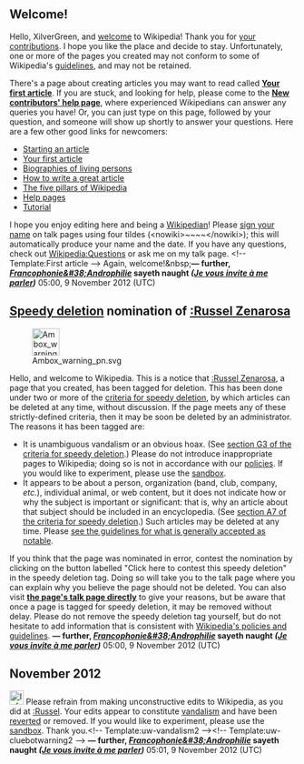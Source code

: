 <article id="37585027" title=User talk:XilverGreen>
	<talkpage id="37585027" title="User talk:XilverGreen">

== Welcome! ==

Hello, XilverGreen, and [[Wikipedia:Welcome, newcomers|welcome]] to Wikipedia! Thank you for [[Special:Contributions/XilverGreen|your contributions]]. I hope you like the place and decide to stay. Unfortunately, one or more of the pages you created may not conform to some of Wikipedia's [[Wikipedia:List of policies|guidelines]], and may not be retained. 

There's a page about creating articles you may want to read called '''[[Wikipedia:Your first article|Your first article]]'''. If you are stuck, and looking for help, please come to the '''[[Wikipedia:New contributors' help page|New contributors' help page]]''', where experienced Wikipedians can answer any queries you have! Or, you can just type '''{{t|helpme}}''' on this page, followed by your question, and someone will show up shortly to answer your questions. Here are a few other good links for newcomers:
* [[Wikipedia:Starting an article|Starting an article]]
* [[Wikipedia:Your first article|Your first article]]
* [[Wikipedia:Biographies of living persons|Biographies of living persons]]
* [[Wikipedia:How to write a great article|How to write a great article]]
* [[Wikipedia:Five pillars|The five pillars of Wikipedia]]
* [[Help:Contents|Help pages]]
* [[Wikipedia:Tutorial|Tutorial]]
I hope you enjoy editing here and being a [[Wikipedia:Wikipedians|Wikipedian]]! Please [[Wikipedia:Signatures|sign your name]] on talk pages using four tildes (&lt;nowiki&gt;~~~~&lt;/nowiki&gt;); this will automatically produce your name and the date. If you have any questions, check out [[Wikipedia:Questions]] or ask me on my talk page. &lt;!-- Template:First article --&gt; Again, welcome!&amp;nbsp;''' — further, [[User:Francophonie&amp;#38;Androphilie|''Francophonie&amp;#38;Androphilie'']] sayeth naught ''([[User talk:Francophonie&amp;#38;Androphilie|Je vous invite à me parler]])''''' 05:00, 9 November 2012 (UTC)

==[[Wikipedia:Criteria for speedy deletion|Speedy deletion]] nomination of [[:Russel Zenarosa]]==
[[Image:Ambox warning pn.svg|48px|left|alt=|link=]]

Hello, and welcome to Wikipedia. This is a notice that [[:Russel Zenarosa]], a page that you created, has been tagged for deletion. This has been done under two or more of the [[Wikipedia:Criteria for speedy deletion|criteria for speedy deletion]], by which articles can be deleted at any time, without discussion. If the page meets any of these strictly-defined criteria, then it may be soon be deleted by an administrator. The reasons it has been tagged are:
*It is unambiguous vandalism or an obvious hoax. (See [[WP:CSD#G3|section G3 of the criteria for speedy deletion]].) Please do not introduce inappropriate pages to Wikipedia; doing so is not in accordance with our [[Wikipedia:List of policies|policies]]. If you would like to experiment, please use the [[Wikipedia:Sandbox|sandbox]].
*It appears to be about a person, organization (band, club, company, ''etc.''), individual animal, or web content, but it does not indicate how or why the subject is important or significant: that is, why an article about that subject should be included in an encyclopedia. (See [[WP:CSD#A7|section A7 of the criteria for speedy deletion]].) Such articles may be deleted at any time. Please [[Wikipedia:Notability|see the guidelines for what is generally accepted as notable]]. 

If you think that the page was nominated in error, contest the nomination by clicking on the button labelled &quot;Click here to contest this speedy deletion&quot; in the speedy deletion tag. Doing so will take you to the talk page where you can explain why you believe the page should not be deleted. You can also visit '''[[Talk:Russel Zenarosa|the page's talk page directly]]''' to give your reasons, but be aware that once a page is tagged for speedy deletion, it may be removed without delay. Please do not remove the speedy deletion tag yourself, but do not hesitate to add information that is consistent with [[Wikipedia:List of policies|Wikipedia's policies and guidelines]].   ''' — further, [[User:Francophonie&amp;#38;Androphilie|''Francophonie&amp;#38;Androphilie'']] sayeth naught ''([[User talk:Francophonie&amp;#38;Androphilie|Je vous invite à me parler]])''''' 05:00, 9 November 2012 (UTC)

== November 2012 ==
[[File:Information.svg|25px|alt=|link=]] Please refrain from making unconstructive edits to Wikipedia, as you did at [[:Russel]]. Your edits appear to constitute [[Wikipedia:Vandalism|vandalism]] and have been [[Help:Reverting|reverted]] or removed. If you would like to experiment, please use the [[Wikipedia:Sandbox|sandbox]]. Thank you.&lt;!-- Template:uw-vandalism2 --&gt;&lt;!-- Template:uw-cluebotwarning2 --&gt; ''' — further, [[User:Francophonie&amp;#38;Androphilie|''Francophonie&amp;#38;Androphilie'']] sayeth naught ''([[User talk:Francophonie&amp;#38;Androphilie|Je vous invite à me parler]])''''' 05:01, 9 November 2012 (UTC)
	</talkpage>
</article>
